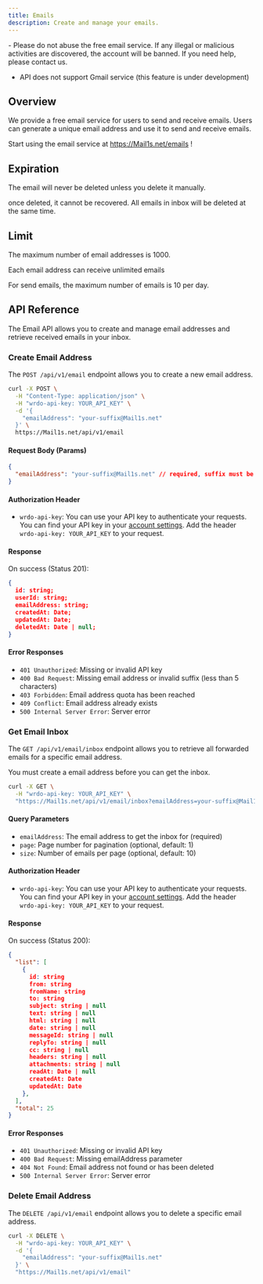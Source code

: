 ---
title: Emails
description: Create and manage your emails.
---

<Callout type="warning" twClass="mt-0">
  - Please do not abuse the free email service. If any illegal or malicious activities are discovered, the account will be banned. If you need help, please contact us.

  - API does not support Gmail service (this feature is under development)
</Callout>

## Overview

We provide a free email service for users to send and receive emails. Users can generate a unique email address and use it to send and receive emails. 

Start using the email service at https://Mail1s.net/emails !



## Expiration

The email will never be deleted unless you delete it manually. 

once deleted, it cannot be recovered. All emails in inbox will be deleted at the same time.

## Limit

The maximum number of email addresses is 1000. 

Each email address can receive unlimited emails

For send emails, the maximum number of emails is 10 per day.

## API Reference

The Email API allows you to create and manage email addresses and retrieve received emails in your inbox.

### Create Email Address

The `POST /api/v1/email` endpoint allows you to create a new email address.

```bash
curl -X POST \
  -H "Content-Type: application/json" \
  -H "wrdo-api-key: YOUR_API_KEY" \
  -d '{
    "emailAddress": "your-suffix@Mail1s.net"
  }' \
  https://Mail1s.net/api/v1/email
```

#### Request Body (Params)

```json
{
  "emailAddress": "your-suffix@Mail1s.net" // required, suffix must be at least 5 characters
}
```

#### Authorization Header

- `wrdo-api-key`: You can use your API key to authenticate your requests. 
You can find your API key in your [account settings](/dashboard/settings).
Add the header `wrdo-api-key: YOUR_API_KEY` to your request.

#### Response

On success (Status 201):
```json
{
  id: string;
  userId: string;
  emailAddress: string;
  createdAt: Date;
  updatedAt: Date;
  deletedAt: Date | null;
}
```

#### Error Responses

- `401 Unauthorized`: Missing or invalid API key
- `400 Bad Request`: Missing email address or invalid suffix (less than 5 characters)
- `403 Forbidden`: Email address quota has been reached
- `409 Conflict`: Email address already exists
- `500 Internal Server Error`: Server error

### Get Email Inbox

The `GET /api/v1/email/inbox` endpoint allows you to retrieve all forwarded emails for a specific email address.

<Callout type="warning" twClass="mt-0">
  You must create a email address before you can get the inbox.
</Callout>

```bash
curl -X GET \
  -H "wrdo-api-key: YOUR_API_KEY" \
  "https://Mail1s.net/api/v1/email/inbox?emailAddress=your-suffix@Mail1s.net&page=1&size=10"
```

#### Query Parameters

- `emailAddress`: The email address to get the inbox for (required)
- `page`: Page number for pagination (optional, default: 1)
- `size`: Number of emails per page (optional, default: 10)

#### Authorization Header

- `wrdo-api-key`: You can use your API key to authenticate your requests. 
You can find your API key in your [account settings](/dashboard/settings).
Add the header `wrdo-api-key: YOUR_API_KEY` to your request.

#### Response

On success (Status 200):
```json
{
  "list": [
    {
      id: string
      from: string
      fromName: string
      to: string
      subject: string | null
      text: string | null
      html: string | null
      date: string | null
      messageId: string | null
      replyTo: string | null
      cc: string | null
      headers: string | null
      attachments: string | null
      readAt: Date | null
      createdAt: Date
      updatedAt: Date
    },
  ],
  "total": 25
}
```

#### Error Responses

- `401 Unauthorized`: Missing or invalid API key
- `400 Bad Request`: Missing emailAddress parameter
- `404 Not Found`: Email address not found or has been deleted
- `500 Internal Server Error`: Server error

### Delete Email Address

The `DELETE /api/v1/email` endpoint allows you to delete a specific email address.

```bash
curl -X DELETE \
  -H "wrdo-api-key: YOUR_API_KEY" \
  -d '{
    "emailAddress": "your-suffix@Mail1s.net"
  }' \
  "https://Mail1s.net/api/v1/email"
```